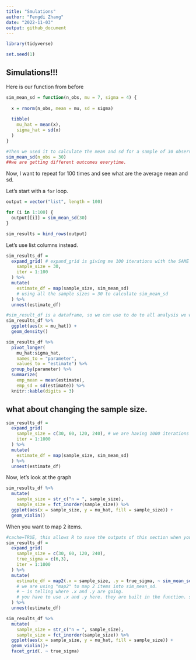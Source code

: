 ```yaml
---
title: "Smulations"
author: "Fengdi Zhang"
date: "2022-11-03"
output: github_document
---
```


```r
library(tidyverse)

set.seed(1)
```

## Simulations!!!

Here is our function from before 
```r
sim_mean_sd = function(n_obs, mu = 7, sigma = 4) {
    
  x = rnorm(n_obs, mean = mu, sd = sigma)
  
  tibble(
    mu_hat = mean(x),
    sigma_hat = sd(x)
  )
}

#Then we used it to calculate the mean and sd for a sample of 30 observations. 
sim_mean_sd(n_obs = 30)
##we are getting different outcomes everytime. 
```

Now, I want to repeat for 100 times and see what are the average mean and sd. 

Let's start with a  `for` loop. 
```r
output = vector("list", length = 100)

for (i in 1:100) {
  output[[i]] = sim_mean_sd(30)
}

sim_results = bind_rows(output)
```


Let's use list columns instead. 
```r
sim_results_df = 
  expand_grid( # expand_grid is giving me 100 iterations with the SAME sample size 30. 
    sample_size = 30,
    iter = 1:100
  ) %>% 
  mutate(
    estimate_df = map(sample_size, sim_mean_sd) 
    # using all the sample sizes = 30 to calculate sim_mean_sd
  ) %>% 
  unnest(estimate_df)

#sim_result_df is a dataframe, so we can use to do to all analysis we want
sim_results_df %>% 
  ggplot(aes(x = mu_hat)) + 
  geom_density()

sim_results_df %>% 
  pivot_longer(
    mu_hat:sigma_hat,
    names_to = "parameter", 
    values_to = "estimate") %>% 
  group_by(parameter) %>% 
  summarize(
    emp_mean = mean(estimate),
    emp_sd = sd(estimate)) %>% 
  knitr::kable(digits = 3)

```

## what about changing the sample size. 

```r
sim_results_df = 
  expand_grid(
    sample_size = c(30, 60, 120, 240), # we are having 1000 iterations for each sample sizes. 
    iter = 1:1000
  ) %>% 
  mutate(
    estimate_df = map(sample_size, sim_mean_sd)
  ) %>% 
  unnest(estimate_df)
```

Now, let's look at the graph
```r
sim_results_df %>% 
  mutate(
    sample_size = str_c("n = ", sample_size),
    sample_size = fct_inorder(sample_size)) %>% 
  ggplot(aes(x = sample_size, y = mu_hat, fill = sample_size)) + 
  geom_violin()
```

When you want to map 2 items. 
```r
#cache=TRUE, this allows R to save the outputs of this section when you run it, and it wouldn't run again unless you change the code. 
sim_results_df = 
  expand_grid(
    sample_size = c(30, 60, 120, 240),
    true_sigma = c(6,3), 
    iter = 1:1000
  ) %>% 
  mutate(
    estimate_df = map2(.x = sample_size, .y = true_sigma, ~ sim_mean_sd(n_obs = .x, sigma = .y))
    # we are using "map2" to map 2 items into sim_mean_sd. 
    # ~ is telling where .x and .y are going. 
    # you have to use .x and .y here. they are built in the function. so don't use .x and .y anywhere else. 
  ) %>% 
  unnest(estimate_df)

sim_results_df %>% 
  mutate(
    sample_size = str_c("n = ", sample_size),
    sample_size = fct_inorder(sample_size)) %>% 
  ggplot(aes(x = sample_size, y = mu_hat, fill = sample_size)) + 
  geom_violin()+
  facet_grid(. ~ true_sigma)
```

